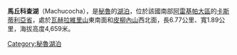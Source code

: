 {{coord|15|03|24|S|72|06|51|W|display=title|region:BO_type:waterbody_source:GNS-enwiki}}

'''馬丘科查湖'''（Machucocha），是[[秘魯|秘魯]]的[[湖泊|湖泊]]，位於該國南部[[阿雷基帕大區|阿雷基帕大區]]的[[卡斯蒂利亞省|卡斯蒂利亞省]]，處於[[瓦赫拉維里山|瓦赫拉維里山]]東南面和[[皮柳內山_(卡斯蒂利亞省)|皮柳內山]]西北面，長6.77公里、寬1.89公里，海拔高度4,659米。

{{Peru-geo-stub}}
[[Category:秘魯湖泊|Category:秘魯湖泊]]